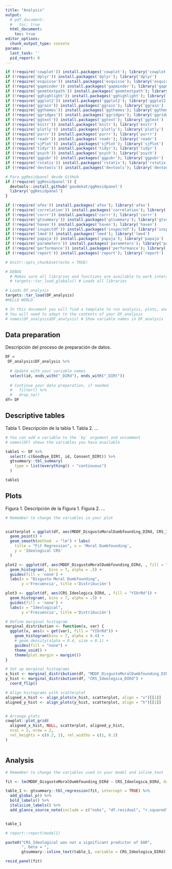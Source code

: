 ---
title: "Analysis"
output:
  # pdf_document:
  #   toc: true
  html_document:
    toc: true
editor_options:
  chunk_output_type: console
params:
  last_task: ''
  pid_report: 0
---

```{r}
if (!require('cowplot')) install.packages('cowplot'); library('cowplot')
if (!require('dplyr')) install.packages('dplyr'); library('dplyr')
if (!require('esquisse')) install.packages('esquisse'); library('esquisse') 
if (!require('gapminder')) install.packages('gapminder'); library('gapminder')
if (!require('geomtextpath')) install.packages('geomtextpath'); library('geomtextpath')
if (!require('gghighlight')) install.packages('gghighlight'); library('gghighlight')
if (!require('ggplot2')) install.packages('ggplot2'); library('ggplot2')
if (!require('ggrain')) install.packages('ggrain'); library('ggrain')
if (!require('ggthemes')) install.packages('ggthemes'); library('ggthemes')
if (!require('ggridges')) install.packages('ggridges'); library('ggridges')
if (!require('ggtext')) install.packages('ggtext'); library('ggtext')
if (!require('knitr')) install.packages('knitr'); library('knitr')
if (!require('plotly')) install.packages('plotly'); library('plotly')
if (!require('purrr')) install.packages('purrr'); library('purrr')
if (!require('readr')) install.packages('readr'); library('readr')
if (!require('sjPlot')) install.packages('sjPlot'); library('sjPlot')
if (!require('tidyr')) install.packages('tidyr'); library('tidyr')
if (!require('psych')) install.packages('psych'); library('psych')
if (!require('ggpubr')) install.packages('ggpubr'); library('ggpubr')
if (!require('rstatix')) install.packages('rstatix'); library('rstatix')
if (!require('devtools')) install.packages('devtools'); library('devtools')

# Para ggResidpanel desde GitHub
if (!require('ggResidpanel')) {
  devtools::install_github('goodekat/ggResidpanel')
  library('ggResidpanel')
}

if (!require('afex')) install.packages('afex'); library('afex')
if (!require('correlation')) install.packages('correlation'); library('correlation')
if (!require('corrr')) install.packages('corrr'); library('corrr')
if (!require('gtsummary')) install.packages('gtsummary'); library('gtsummary')
if (!require('haven')) install.packages('haven'); library('haven')
if (!require('inspectdf')) install.packages('inspectdf'); library('inspectdf')
if (!require('lme4')) install.packages('lme4'); library('lme4')
if (!require('papaja')) install.packages('papaja'); library('papaja')
if (!require('parameters')) install.packages('parameters'); library('parameters')
if (!require('performance')) install.packages('performance'); library('performance')
if (!require('report')) install.packages('report'); library('report')

```

```{r setup2, include=FALSE}

# knitr::opts_chunk$set(echo = TRUE)

# DEBUG
  # Makes sure all libraries and functions are available to work interactivelly
  # targets::tar_load_globals() # Loads all libraries

# Loads DF_analysis
targets::tar_load(DF_analysis)
#HELLO WORLD

# In this document you will find a template to run analysis, plots, and tables
# You will need to adapt to the contents of your DF_analysis
# names(DF_analysis$DF_analysis) # Show variable names in DF_analysis

```

## Data preparation

Descripción del proceso de preparación de datos.

```{r data-preparation}

DF =
 DF_analysis$DF_analysis %>% 
  
  # Update with your variable names
  select(id, ends_with("_DIRd"), ends_with("_DIRt"))
  
  # Continue your data preparation, if needed
  #   filter() %>% 
  #   drop_na()
df= DF

```

## Descriptive tables

Tabla 1. Descripción de la tabla 1. Tabla 2. ...

```{r descriptive-table}

# You can add a variable to the `by` argument and uncomment
# names(DF) shows the variables you hava available

table1 <- DF %>% 
  select(-c(Goodbye_DIRt, id, Consent_DIRt)) %>% 
  gtsummary::tbl_summary(
    type = list(everything() ~ "continuous")
  )

table1

```

## Plots

Figura 1. Descripción de la Figura 1. Figura 2. ...

```{r plots}

# Remember to change the variables in your plot


scatterplot = ggplot(df, aes(MDDF_DisgustoMoralDumbfounding_DIRd, CRS_Ideologica_DIRd)) + 
  geom_point() + 
  geom_smooth(method  = "lm") + labs(
    title = "Fit Regression", x = 'Moral Dumbfounding', 
    y = 'Ideological CRS'
  )

plot2 <- ggplot(df, aes(MDDF_DisgustoMoralDumbfounding_DIRd, , fill = "PuBuGn")) + 
  geom_histogram(, bins = 7, alpha = .5) + 
  guides(fill = 'none') + 
  labs(x = "Disgusto Moral Dumbfounding", 
       y ='Frecuencia', title ='Distribución') 

plot3 <- ggplot(df, aes(CRS_Ideologica_DIRd, , fill = "YIOrRd")) + 
  geom_histogram(, bins = 7, alpha = .5) + 
  guides(fill = 'none') + 
  labs(x = "Ideological", 
       y ='Frecuencia', title ='Distribución') 

# Define marginal histogram
marginal_distribution <- function(x, var) {
  ggplot(x, aes(x = get(var), fill = "YIOrRd")) +
    geom_histogram(bins = 7, alpha = 0.4) +
    # geom_density(alpha = 0.4, size = 0.1) +
    guides(fill = "none") +
    theme_void() +
    theme(plot.margin = margin())
}

# Set up marginal histograms
x_hist <- marginal_distribution(df, "MDDF_DisgustoMoralDumbfounding_DIRd")
y_hist <- marginal_distribution(df, "CRS_Ideologica_DIRd") +
  coord_flip()

# Align histograms with scatterplot
aligned_x_hist <- align_plots(x_hist, scatterplot, align = "v")[[1]]
aligned_y_hist <- align_plots(y_hist, scatterplot, align = "h")[[1]]


# Arrange plots
cowplot::plot_grid(
  aligned_x_hist, NULL, scatterplot, aligned_y_hist,
  ncol = 2, nrow = 2,
  rel_heights = c(0.2, 1), rel_widths = c(1, 0.2)
)



```

## Analysis

```{r analysis}

# Remember to change the variables used in your model and inline_text 

fit <- lm(MDDF_DisgustoMoralDumbfounding_DIRd ~ CRS_Ideologica_DIRd, data = df)

table_1 <- gtsummary::tbl_regression(fit, intercept = TRUE) %>% 
  add_global_p() %>% 
  bold_labels() %>% 
  italicize_labels() %>% 
  add_glance_source_note(include = c("nobs", "df.residual", "r.squared", "adj.r.squared", "statistic", "p.value"))


table_1

# report::report(model1)

paste0("CRS_Ideological was not a significant predictor of EAR", 
       ", beta = ", 
       gtsummary::inline_text(table_1, variable = CRS_Ideologica_DIRd))

```

```{r}
resid_panel(fit)
```
